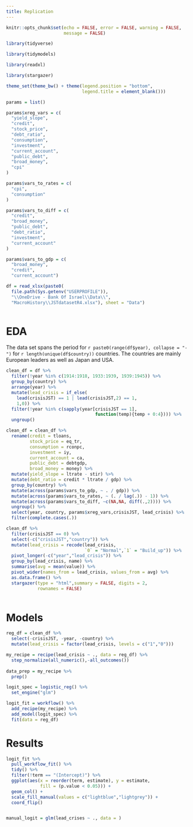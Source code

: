 ```yaml
---
title: Replication
---
```


```r

knitr::opts_chunk$set(echo = FALSE, error = FALSE, warning = FALSE,
                      message = FALSE)

```


```r

library(tidyverse)

library(tidymodels)

library(readxl)

library(stargazer)

```


```r

theme_set(theme_bw() + theme(legend.position = "bottom",
                             legend.title = element_blank()))

```


```r

params = list()

params$xreg_vars = c(
  "yield_slope",
  "credit",
  "stock_price",
  "debt_ratio",
  "consumption",
  "investment",
  "current_account",
  "public_debt",
  "broad_money",
  "cpi"
)

params$vars_to_rates = c(
  "cpi",
  "consumption"
)

params$vars_to_diff = c(
  "credit",
  "broad_money",
  "public_debt",
  "debt_ratio",
  "investment",
  "current_account"
)

params$vars_to_gdp = c(
  "broad_money",
  "credit",
  "current_account")

```


```r

df = read_xlsx(paste0(
  file.path(Sys.getenv("USERPROFILE")),
  "\\OneDrive - Bank Of Israel\\Data\\",
  "MacroHistory\\JSTdatasetR4.xlsx"), sheet = "Data")



```

# EDA

The data set spans the period for `r paste0(range(df$year), collapse = "-")` for `r length(unique(df$country))` countries. The countries are mainly European leaders as well as Japan and USA.


```r


clean_df = df %>% 
  filter(!year %in% c(1914:1918, 1933:1939, 1939:1945)) %>% 
  group_by(country) %>% 
  arrange(year) %>% 
  mutate(lead_crisis = if_else(
    lead(crisisJST) == 1 | lead(crisisJST,2) == 1,
    1,0)) %>% 
  filter(!year %in% c(sapply(year[crisisJST == 1],
                                  function(temp){temp + 0:4}))) %>% 
  ungroup()

clean_df = clean_df %>% 
  rename(credit = tloans,
         stock_price = eq_tr,
         consumption = rconpc,
         investment = iy,
         current_account = ca,
         public_debt = debtgdp,
         broad_money = money) %>% 
  mutate(yield_slope = ltrate - stir) %>% 
  mutate(debt_ratio = credit * ltrate / gdp) %>% 
  group_by(country) %>% 
  mutate(across(params$vars_to_gdp, ~ . / gdp)) %>% 
  mutate(across(params$vars_to_rates, ~ (. / lag(.)) - 1)) %>% 
  mutate(across(params$vars_to_diff, ~c(NA,NA, diff(.,2)))) %>% 
  ungroup() %>% 
  select(year, country, params$xreg_vars,crisisJST, lead_crisis) %>% 
  filter(complete.cases(.))

```


```r

clean_df %>% 
  filter(crisisJST == 0) %>% 
  select(-c("crisisJST","country")) %>% 
  mutate(lead_crisis = recode(lead_crisis,
                              `0` = "Normal",`1` = "Build_up")) %>% 
  pivot_longer(-c("year","lead_crisis")) %>% 
  group_by(lead_crisis, name) %>% 
  summarise(avg = mean(value)) %>% 
  pivot_wider(names_from = lead_crisis, values_from = avg) %>%
  as.data.frame() %>% 
  stargazer(type = "html",summary = FALSE, digits = 2,
            rownames = FALSE)
  

```



# Models

```r

reg_df = clean_df %>% 
  select(-crisisJST, -year, -country) %>% 
  mutate(lead_crisis = factor(lead_crisis, levels = c("1","0")))

my_recipe = recipe(lead_crisis ~ ., data = reg_df) %>% 
  step_normalize(all_numeric(),-all_outcomes())
  
data_prep = my_recipe %>% 
  prep()


```


```r

logit_spec = logistic_reg() %>% 
  set_engine("glm")


```



```r

logit_fit = workflow() %>% 
  add_recipe(my_recipe) %>% 
  add_model(logit_spec) %>% 
  fit(data = reg_df)

```

# Results

```r

logit_fit %>% 
  pull_workflow_fit() %>% 
  tidy() %>% 
  filter(!term == "(Intercept)") %>% 
  ggplot(aes(x = reorder(term, estimate), y = estimate,
             fill = (p.value < 0.05))) + 
  geom_col() + 
  scale_fill_manual(values = c("lightblue","lightgrey")) + 
  coord_flip()


manual_logit = glm(lead_crises ~ ., data = )

```

